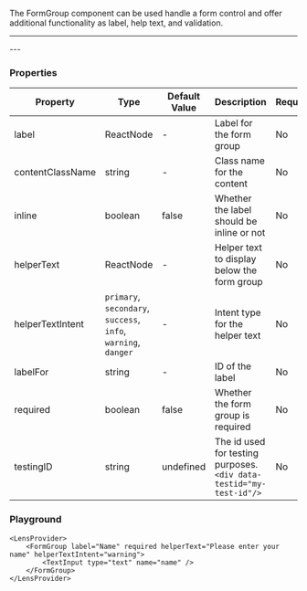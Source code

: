 
The FormGroup component can be used handle a form control and offer additional functionality as label, help text, and validation.


---
<LensProvider>
    <FormGroup label="Name" required helperText="Please enter your name" helperTextIntent="warning">
        <TextInput type="text" name="name" />
    </FormGroup>
</LensProvider>
---

### Properties

|Property|Type|Default Value|Description|Required|
|---|---|---|---|---|
|label|ReactNode|-|Label for the form group|No|
|contentClassName|string|-|Class name for the content|No|
|inline|boolean|false|Whether the label should be inline or not|No|
|helperText|ReactNode|-|Helper text to display below the form group|No|
|helperTextIntent|`primary`, `secondary`, `success`, <br/>`info`, `warning`, `danger`|-|Intent type for the helper text|No|
|labelFor|string|-|ID of the label|No|
|required|boolean|false|Whether the form group is required|No|
|testingID| string | undefined | The id used for testing purposes.<br/>`<div data-testid="my-test-id"/>` |No|

### Playground

```tsx live
<LensProvider>
    <FormGroup label="Name" required helperText="Please enter your name" helperTextIntent="warning">
        <TextInput type="text" name="name" />
    </FormGroup>
</LensProvider>
```